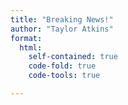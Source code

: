 ```yaml
---
title: "Breaking News!"
author: "Taylor Atkins"
format:
  html:
    self-contained: true
    code-fold: true
    code-tools: true

---
```

